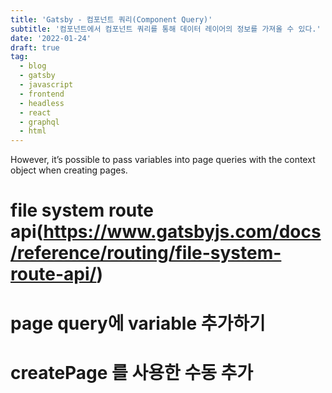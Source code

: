 ```yaml
---
title: 'Gatsby - 컴포넌트 쿼리(Component Query)'
subtitle: '컴포넌트에서 컴포넌트 쿼리를 통해 데이터 레이어의 정보를 가져올 수 있다.'
date: '2022-01-24'
draft: true
tag:
  - blog
  - gatsby
  - javascript
  - frontend
  - headless
  - react
  - graphql
  - html
---
```


However, it’s possible to pass variables into page queries with the context object when creating pages.

# file system route api(https://www.gatsbyjs.com/docs/reference/routing/file-system-route-api/)

# page query에 variable 추가하기

# createPage 를 사용한 수동 추가
